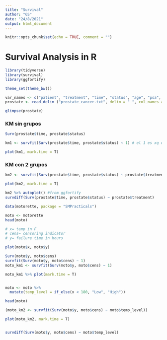 ```yaml
---
title: "Survival"
author: "GS"
date: "24/8/2021"
output: html_document
---
```


```r
knitr::opts_chunk$set(echo = TRUE, comment = "")
```

# Survival Analysis in R

```r
library(tidyverse)
library(survival)
library(ggfortify)

theme_set(theme_bw())
```


```r
var_names <- c("patient", "treatment", "time", "status", "age", "psa", "size", "gleason")
prostate <- read_delim ("prostate_cancer.txt", delim = " ", col_names = var_names)

glimpse(prostate)
```
### KM sin grupos

```r
Surv(prostate$time, prostate$status)

km1 <- survfit(Surv(prostate$time, prostate$status) ~ 1) # el 1 es xq es sin grupos

plot(km1, mark.time = T)
```

### KM con 2 grupos
```r
km2 <- survfit(Surv(prostate$time, prostate$status) ~ prostate$treatment) # el 1 es xq es sin grupos

plot(km2, mark.time = T)

```
```r
km2 %>% autoplot() #from ggfortify
survdiff(Surv(prostate$time, prostate$status) ~ prostate$treatment)

```

```r
data(motorette, package = "SMPracticals")

moto <- motorette
head(moto)

# x= temp in F
# cens= censoring indicator
# y= failure time in hours

plot(moto$x, moto$y)

Surv(moto$y, moto$cens)
survfit(Surv(moto$y, moto$cens) ~ 1)
moto_km1 <- survfit(Surv(moto$y, moto$cens) ~ 1)

moto_km1 %>% plot(mark.time = T)


moto <- moto %>% 
  mutate(temp_level = if_else(x < 180, "Low", "High"))

head(moto)

(moto_km2 <- survfit(Surv(moto$y, moto$cens) ~ moto$temp_level))

plot(moto_km2, mark.time = T)


survdiff(Surv(moto$y, moto$cens) ~ moto$temp_level)
```


























